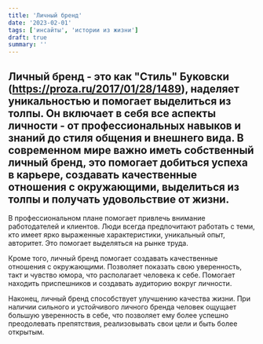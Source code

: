 ```yaml
---
title: 'Личный бренд'
date: '2023-02-01'
tags: ['инсайты', 'истории из жизни']
draft: true
summary: ''
---
```


## Личный бренд - это как "Стиль" Буковски (https://proza.ru/2017/01/28/1489), наделяет уникальностью и помогает выделиться из толпы. Он включает в себя все аспекты личности - от профессиональных навыков и знаний до стиля общения и внешнего вида. В современном мире важно иметь собственный личный бренд, это помогает добиться успеха в карьере, создавать качественные отношения с окружающими, выделиться из толпы и получать удовольствие от жизни.

В профессиональном плане помогает привлечь внимание работодателей и клиентов. Люди всегда предпочитают работать с теми, кто имеет ярко выраженные характеристики, уникальный опыт, авторитет. Это помогает выделяться на рынке труда.

Кроме того, личный бренд помогает создавать качественные отношения с окружающими. Позволяет показать свою уверенность, такт и чувство юмора, что располагает человека к себе. Помогает находить приспешников и создавать аудиторию вокруг личности.

Наконец, личный бренд способствует улучшению качества жизни. При наличии сильного и устойчивого личного бренда человек ощущает большую уверенность в себе, что позволяет ему более успешно преодолевать препятствия, реализовывать свои цели и быть более открытым.


